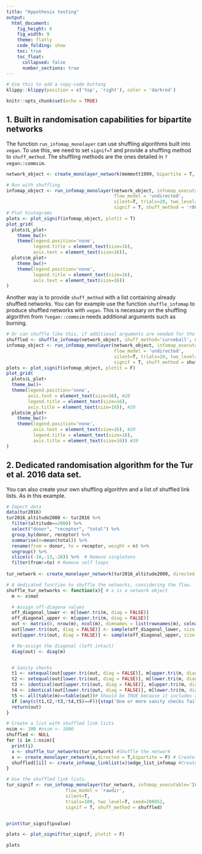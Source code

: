 ```yaml
---
title: "Hypothesis testing"
output:
  html_document: 
    fig_height: 6
    fig_width: 9
    theme: flatly
    code_folding: show
    toc: true
    toc_float:
      collapsed: false
      number_sections: true
---
```


```r
# Use this to add a copy-code buttong
klippy::klippy(position = c('top', 'right'), color = 'darkred')
```

```r
knitr::opts_chunk$set(echo = TRUE)
```

## 1. Built in randomisation capabilities for bipartite networks

The function `run_infomap_monolayer` can use shuffling algorithms built into `vegan`. To use this, we need to set `signif=T` and provide a shuffling method to `shuff_method`. The shuffling methods are the ones detailed in `?vegan::commsim`.

```r
network_object <- create_monolayer_network(memmott1999, bipartite = T, directed = F, group_names = c('A','P'))

# Run with shuffling
infomap_object <- run_infomap_monolayer(network_object, infomap_executable='Infomap',
                                        flow_model = 'undirected',
                                        silent=T, trials=20, two_level=T, seed=123, 
                                        signif = T, shuff_method = 'r00', nsim = 10) #nsim = 50
# Plot histograms
plots <- plot_signif(infomap_object, plotit = T)
plot_grid(
  plots$L_plot+
    theme_bw()+
    theme(legend.position='none', 
          legend.title = element_text(size=16),
          axis.text = element_text(size=16)),
  plots$m_plot+
    theme_bw()+
    theme(legend.position='none', 
          legend.title = element_text(size=16),
          axis.text = element_text(size=16))
)
```

Another way is to provide `shuff_method` with a list containing already shuffled networks. You can for example use the function `shuffle_infomap` to produce shuffled networks with `vegan`. This is necessary on the shuffling algorithm from `?vegan::commsim` needs additional arguments such as burning.

```r
# Or can shuffle like this, if additional arguments are needed for the shuffling algorithm
shuffled <- shuffle_infomap(network_object, shuff_method='curveball', nsim=10, burnin=2000) #nsim=50
infomap_object <- run_infomap_monolayer(network_object, infomap_executable='Infomap',
                                        flow_model = 'undirected',
                                        silent=T, trials=20, two_level=T, seed=123, 
                                        signif = T, shuff_method = shuffled, nsim = 10) #nsim = 50
plots <- plot_signif(infomap_object, plotit = F)
plot_grid(
  plots$L_plot+
  theme_bw()+
  theme(legend.position='none', 
        axis.text = element_text(size=16), #20
        legend.title = element_text(size=16),
        axis.title = element_text(size=16)), #20
  plots$m_plot+
    theme_bw()+
    theme(legend.position='none', 
          axis.text = element_text(size=16), #20
          legend.title = element_text(size=16),
          axis.title = element_text(size=16)) #20
)
```
 

## 2. Dedicated randomisation algorithm for the Tur et al. 2016 data set.
You can also create your own shuffling algorithm and a list of shuffled link lists. As in this example.

```r
# Import data
data(tur2016)
tur2016_altitude2000 <- tur2016 %>% 
  filter(altitude==2000) %>% 
  select("donor", "receptor", "total") %>% 
  group_by(donor, receptor) %>% 
  summarise(n=mean(total)) %>% 
  rename(from = donor, to = receptor, weight = n) %>% 
  ungroup() %>%
  slice(c(-10,-13,-28)) %>%  # Remove singletons
  filter(from!=to) # Remove self loops
  
tur_network <- create_monolayer_network(tur2016_altitude2000, directed = T, bipartite = F)

# A dedicated function to shuffle the networks, considering the flow.
shuffle_tur_networks <- function(x){ # x is a network object
  m <- x$mat

  # Assign off-diagona values
  off_diagonal_lower <- m[lower.tri(m, diag = FALSE)]
  off_diagonal_upper <- m[upper.tri(m, diag = FALSE)]
  out <- matrix(0, nrow(m), ncol(m), dimnames = list(rownames(m), colnames(m)))
  out[lower.tri(out, diag = FALSE)] <- sample(off_diagonal_lower, size = length(off_diagonal_lower), replace = F)
  out[upper.tri(out, diag = FALSE)] <- sample(off_diagonal_upper, size = length(off_diagonal_upper), replace = F)

  # Re-assign the diagonal (left intact)
  diag(out) <- diag(m)


  # Sanity checks
  t1 <- setequal(out[upper.tri(out, diag = FALSE)], m[upper.tri(m, diag = FALSE)]) #Should be TRUE
  t2 <- setequal(out[lower.tri(out, diag = FALSE)], m[lower.tri(m, diag = FALSE)]) #Should be TRUE
  t3 <- identical(out[upper.tri(out, diag = FALSE)], m[upper.tri(m, diag = FALSE)]) #Should be FALSE
  t4 <- identical(out[lower.tri(out, diag = FALSE)], m[lower.tri(m, diag = FALSE)]) #Should be FALSE
  t5 <- all(table(m)==table(out))# Should be TRUE because it includes all the values, including diagonal
  if (any(c(t1,t2,!t3,!t4,t5)==F)){stop('One or more sanity checks failed')}
  return(out)
}

# Create a list with shuffled link lists
nsim <- 100 #nsim <- 1000
shuffled <- NULL
for (i in 1:nsim){
  print(i)
  x <- shuffle_tur_networks(tur_network) #Shuffle the network
  x <- create_monolayer_network(x,directed = T,bipartite = F) # Create a monolayer object
  shuffled[[i]] <- create_infomap_linklist(x)$edge_list_infomap #Create a link-list
}  

# Use the shuffled link lists. 
tur_signif <- run_infomap_monolayer(tur_network, infomap_executable='Infomap',
                      flow_model = 'rawdir',
                      silent=T,
                      trials=100, two_level=T, seed=200952,
                      signif = T, shuff_method = shuffled)


print(tur_signif$pvalue)

plots <- plot_signif(tur_signif, plotit = F)

plots
```
